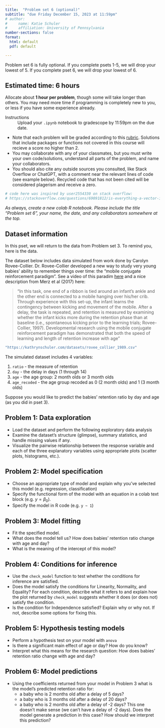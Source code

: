```yaml
---
title:  "Problem set 6 (optional)"
subtitle: "due Friday December 15, 2023 at 11:59pm"
# author: 
#     name: Katie Schuler
#     affiliation: University of Pennsylvania
number-sections: false
format: 
  html: default
  pdf: default

---
```


::: {.callout-warning}
Problem set 6 is fully optional. If you complete psets 1-5, we will drop your lowest of 5. If you complete pset 6, we will drop your lowest of 6. 
:::

::: {.callout-tip}
## Estimated time: 6 hours

Allocate about **1 hour per problem**, though some will take longer than others. You may need more time if programming is completely new to you, or less if you have some experience already.
:::

Instructions
: Upload your `.ipynb` notebook to gradescope by 11:59pm on the due date. 

- Note that each problem will be graded according to this [rubric](/rubric.qmd). Solutions that include packages or functions not covered in this course will recieve a score no higher than 2.
- You may collaborate with any of your classmates, but you must write your own code/solutions, understand all parts of the problem, and name your collaborators. 
- You should also cite any outside sources you consulted, like Stack Overflow or ChatGPT, with a comment near the relevant lines of code (see example below). Recycled code that has not been cited will be considered plagerism and receive a zero. 

```r
# code here was inspired by user2554330 on stack overflow: 
# https://stackoverflow.com/questions/69091812/is-everything-a-vector-in-r
```


*As always, create a new colab R notebook. Please include the title "Problem set 6", your name, the date, and any collaborators somewhere at the top.*

## Dataset information 

In this pset, we will return to the data from Problem set 3. To remind you, here is the data.

The dataset below includes data simulated from work done by Carolyn Rovee-Collier. Dr. Rovee-Collier developed a new way to study very young babies' ability to remember things over time: the "mobile conjugate reinforcement paradigm". See a video of this paradim [here](https://www.youtube.com/watch?v=ZgOu_Uc00ao) and a nice description from Merz et al (2017) here:

>  "In this task, one end of a ribbon is tied around an infant’s ankle and the other end is connected to a mobile hanging over his/her crib. Through experience with this set-up, the infant learns the contingency between kicking and movement of the mobile. After a delay, the task is repeated, and retention is measured by examining whether the infant kicks more during the retention phase than at baseline (i.e., spontaneous kicking prior to the learning trials; Rovee-Collier, 1997). Developmental research using the mobile conjugate reinforcement paradigm has demonstrated that both the speed of learning and length of retention increase with age"

```r
"https://kathrynschuler.com/datasets/rovee_collier_1989.csv"
```

The simulated dataset includes 4 variables: 

1. `ratio` - the measure of retention 
2. `day` - the delay in days (1 through 14)
3. `age` - the age group: 2 month olds or 3 month olds
3. `age_recoded` - the age group recoded as 0 (2 month olds) and 1 (3 month olds)

Suppose you would like to predict the babies’ retention ratio by day and age (as you did in pset 3).

## Problem 1: Data exploration 

- Load the dataset and perform the following exploratory data analysis
- Examine the dataset’s structure (glimpse), summary statistics, and handle missing values if any.
- Visualize the pairwise relationship between the response variable and each of the three explanatory variables using appropriate plots (scatter plots, histograms, etc.).

## Problem 2: Model specification 

- Choose an appropriate type of model and explain why you've selected this model (e.g. regression, classification) 
- Specify the functional form of the model with an equation in a colab text block (e.g. $y = \beta_0$). 
- Specify the model in R code (e.g. `y ~ 1`) 

## Problem 3: Model fitting 

- Fit the specified model. 
- What does the model tell us? How does babies' retention ratio change with age and day? 
- What is the meaning of the intercept of this model? 

## Problem 4: Conditions for inference 

- Use the `check_model` function to test whether the conditions for inference are satisfied. 
- Does the model satisfy the conditions for Linearity, Normality, and Equality? For each condition, describe what it refers to and explain how the plot returned by `check_model` suggests whether it does (or does not) satisfy the condition. 
- Is the condition for Independence satisfied? Explain why or why not. If not, describe some options for fixing this.


## Problem 5: Hypothesis testing models

- Perform a hypothesis test on your model with `anova` 
- Is there a significant main effect of age or day? How do you know? 
- Interpret what this means for the research question: How does babies' retention ratio change with age and day? 


## Problem 6: Model predictions

- Using the coefficients returned from your model in Problem 3 what is the model's predicted retention ratio for:
  - a baby who is 2 months old after a delay of 5 days? 
  - a baby who is 3 months old after a delay of 20 days? 
  - a baby who is 2 months old after a delay of -2 days? This one doesn't make sense (we can't have a delay of -2 days). Does the model generate a prediction in this case? How should we interpret this prediction? 